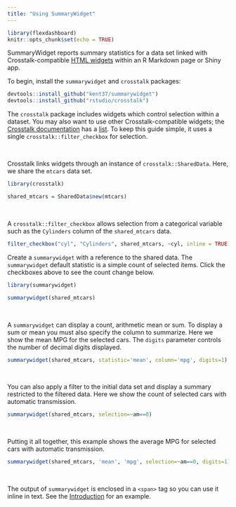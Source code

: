 ```yaml
---
title: "Using SummaryWidget"
---
```


```r
library(flexdashboard)
knitr::opts_chunk$set(echo = TRUE)
```

SummaryWidget reports summary statistics for a data set linked with Crosstalk-compatible [HTML widgets](http://htmlwidgets.org) within an R Markdown page or Shiny app. 

To begin, install the `summarywidget` and `crosstalk` packages:

```r
devtools::install_github("kent37/summarywidget")
devtools::install_github("rstudio/crosstalk")
```

The `crosstalk` package includes widgets which control selection within a dataset.
You may also want to use other Crosstalk-compatible widgets; the [Crosstalk documentation](https://rstudio.github.io/crosstalk/) has a [list](https://rstudio.github.io/crosstalk/widgets.html). To keep this guide simple,
it uses a single `crosstalk::filter_checkbox` for selection.

<div>&nbsp;</div>

Crosstalk links widgets through an instance of `crosstalk::SharedData`. Here,
we share the `mtcars` data set.

```r
library(crosstalk)

shared_mtcars = SharedData$new(mtcars)
```

<div>&nbsp;</div>

A `crosstalk::filter_checkbox` allows selection from a categorical variable
such as the `Cylinders` column of the `shared_mtcars` data.

```r
filter_checkbox("cyl", "Cylinders", shared_mtcars, ~cyl, inline = TRUE)
```

Create a `summarywidget` with a reference to the shared data.
The `summarywidget` default statistic is a simple count of selected items. 
Click the checkboxes above to see the count change below.

```r
library(summarywidget)

summarywidget(shared_mtcars)
```

<div>&nbsp;</div>

A `summarywidget` can display a count, arithmetic mean or sum. To display
a sum or mean you must also specify the column to summarize. Here we show
the mean MPG for the selected cars. The `digits` parameter controls the number
of decimal digits displayed.

```r
summarywidget(shared_mtcars, statistic='mean', column='mpg', digits=1)
```

<div>&nbsp;</div>

You can also apply a filter to the initial data set and display a summary
restricted to the filtered data. Here we show the count of selected
cars with automatic transmission.

```r
summarywidget(shared_mtcars, selection=~am==0)
```

<div>&nbsp;</div>
  
Putting it all together, this example shows the average MPG for selected cars
with automatic transmission.

```r
summarywidget(shared_mtcars, 'mean', 'mpg', selection=~am==0, digits=1)
```

<div>&nbsp;</div>

The output of `summarywidget` is enclosed in a `<span>` tag so you can use it inline
in text. See the [Introduction](index.html) for an example.
